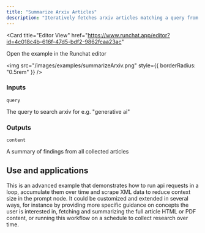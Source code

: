 ```yaml
---
title: "Summarize Arxiv Articles"
description: "Iteratively fetches arxiv articles matching a query from within the last week and provides a concise summary"
---
```


<Card
  title="Editor View"
  href="https://www.runchat.app/editor?id=4c018c4b-616f-47d5-bdf2-9862fcaa23ac"
>
  Open the example in the Runchat editor
</Card>

<img src="/images/examples/summarizeArxiv.png" style={{ borderRadius: "0.5rem" }} />


### Inputs

`query`

The query to search arxiv for e.g. "generative ai"

### Outputs

`content`

A summary of findings from all collected articles

## Use and applications

This is an advanced example that demonstrates how to run api requests in a loop, accumulate them over time and scrape XML data 
to reduce context size in the prompt node. It could be customized and extended in several ways, for instance by 
providing more specific guidance on concepts the user is interested in, fetching and summarizing the full article HTML or PDF content, or running this workflow on a schedule to collect research over time. 
